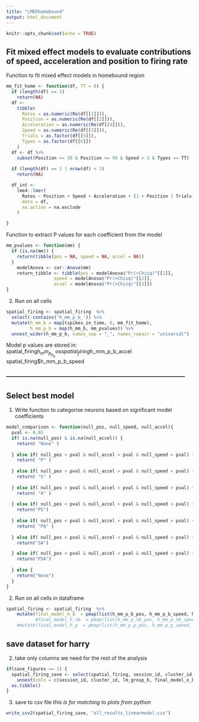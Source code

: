 ```yaml
---
title: "LMERhomebound"
output: html_document
---
```


```r
knitr::opts_chunk$set(echo = TRUE)
```


## Fit mixed effect models to evaluate contributions of speed, acceleration and position to firing rate

Function to fit mixed effect models in homebound region
```r
mm_fit_home <- function(df, TT = 0) {
  if (length(df) == 1)
    return(NA)
  df <-
    tibble(
      Rates = as.numeric(Re(df[[1]])),
      Position = as.numeric(Re(df[[2]])),
      Acceleration = as.numeric(Re(df[[4]])),
      Speed = as.numeric(Re(df[[3]])),
      Trials = as.factor(df[[5]]),
      Types = as.factor(df[[6]])
    )
  df <- df %>%
    subset(Position >= 30 & Position <= 90 & Speed > 3 & Types == TT)
  
  if (length(df) == 1 | nrow(df) < 3)
    return(NA)

  df_int <-
    lme4::lmer(
      Rates ~ Position + Speed + Acceleration + (1 + Position | Trials),
      data = df,
      na.action = na.exclude
    )

}
```


Function to extract P values for each coefficient from the model
```r
mm_pvalues <- function(mm) {
  if (is.na(mm)) {
    return(tibble(pos = NA, speed = NA, accel = NA))
  }
    modelAnova <- car::Anova(mm)
    return_tibble <- tibble(pos = modelAnova$"Pr(>Chisq)"[[1]],
                  speed = modelAnova$"Pr(>Chisq)"[[2]],
                  accel = modelAnova$"Pr(>Chisq)"[[3]])
}

```


2. Run on all cells 
```r
spatial_firing <- spatial_firing  %>%
  select(-contains('h_mm_p_b_')) %>%
  mutate(h_mm_b = map2(spikes_in_time, 0, mm_fit_home),
         h_mm_p_b = map(h_mm_b, mm_pvalues)) %>%
  unnest_wider(h_mm_p_b, names_sep = "_", names_repair = "universal")
```

Model p values are stored in:
spatial_firing$h_mm_p_b_pos
spatial_firing$h_mm_p_b_accel
spatial_firing$h_mm_p_b_speed


### ----------------------------------------------------------------------------------------- ###


## Select best model 

1. Write function to categorise neurons based on significant model coefficients
```r

model_comparison <- function(null_pos, null_speed, null_accel){
  pval <- 0.01
  if( is.na(null_pos) & is.na(null_accel)) {
    return( "None" )
  
  } else if( null_pos < pval & null_accel > pval & null_speed > pval) {
    return( "P" )
    
  } else if( null_pos > pval & null_accel > pval & null_speed < pval) {
    return( "S" ) 
    
  } else if( null_pos > pval & null_accel < pval & null_speed > pval) {
    return( "A" )
    
  } else if( null_pos < pval & null_accel > pval & null_speed < pval) {
    return("PS")
    
  } else if( null_pos < pval & null_accel < pval & null_speed > pval) {
    return( "PA" )
        
  } else if( null_pos > pval & null_accel < pval & null_speed < pval) {
    return("SA")

  } else if( null_pos < pval & null_accel < pval & null_speed < pval) {
    return("PSA")
    
  } else {
    return("None")
  }
}

```


2. Run on all cells in dataframe
```r
spatial_firing <- spatial_firing  %>%
    mutate(final_model_h_b  = pmap(list(h_mm_p_b_pos, h_mm_p_b_speed, h_mm_p_b_accel), model_comparison))
           #final_model_h_nb  = pmap(list(h_mm_p_nb_pos, h_mm_p_nb_speed, h_mm_p_nb_accel), model_comparison)) #%>%
    #mutate(final_model_h_p  = pmap(list(h_mm_p_p_pos, h_mm_p_p_speed, h_mm_p_p_accel), model_comparison))

```




## save dataset for harry

2. take only columns we need for the rest of the analysis
```r
if(save_figures == 1) {
  spatial_firing_save <- select(spatial_firing, session_id, cluster_id, lm_group_b, final_model_o_b, final_model_h_b, lm_group_b_h, cue_group_o) %>%
    unnest(cols = c(session_id, cluster_id, lm_group_b, final_model_o_b, final_model_h_b, lm_group_b_h, cue_group_o)) %>%
  as.tibble()
}
```

3. save to csv file _this is for matching to plots from python_
```r
write_csv2(spatial_firing_save, "all_results_linearmodel.csv")
```

